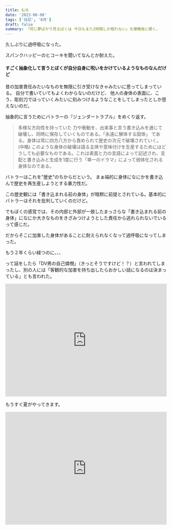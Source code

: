 ```yaml
---
title: 6/8
date: '2023-06-08'
tags: ['日記', '6月']
draft: false
summary: 『同じ夢ばかり見るぼくは 今日もまた2時間しか眠れない』を爆睡後に聞く。
---
```

久しぶりに過呼吸になった。

スパンクハッピーのヒコーキを聞いてなんとか耐えた。

#### すごく抽象化して言うとぼくが自分自身に呪いをかけているようなものなんだけど
昔の加害責任みたいなものを無限に引き受けなきゃみたいに思ってしまっている。
自分で書いていてもよくわからないのだけど、
他人の身体の表面に、こう、彫刻刀でほっていくみたいに刻みつけるようなことをしてしまったとしか思えないのだ。

抽象的に言うためにバトラーの『ジェンダートラブル』をめくり返す。
>多様な方向性を持っていた 力や衝動を、出来事と言う書き込みを通じて破壊し、同時に保存していくものである。「永遠に解体する固体」 である。身体は常に四方八方から責められて歴史の次元で破壊されていく。(中略) このような身体の破壊は語る主体や意味付けを生産するためにはどうしても必要なものである。これは表面と力の言語によって記述され、支配と書き込みと生成を1度に行う「単一のドラマ」によって弱体化される身体なのである。

バトラーはこれを"歴史"のちからだという。
まぁ端的に身体になにかを書き込んで歴史を再生産しようとする暴力性だ。

この歴史観には「書き込まれる前の身体」が暗黙に前提とされている。基本的にバトラーはそれを批判していくのだけど。

でもぼくの感覚では、その内部と外部が一致したまっさらな「書き込まれる前の身体」になにか大きなものをきざみつけようとした責任から逃れられないでいるって感じだ。


だからそこに加害した身体があることに耐えられなくなって過呼吸になってしまった。

もう２年くらい経つのに、、、


って話をしたら「DV男の自己憐憫」（きっとそうですけど！？）と言われてしまったし、別の人には「客観的な加害を持ち出したらおかしい話になるのは決まっている」とも言われた。


<iframe src="https://open.spotify.com/embed/track/6HCNxI1rjBhWmircNyM58D?utm_source=generator" width="100%" height="352" frameBorder="0" allowfullscreen="" allow="autoplay; clipboard-write; encrypted-media; fullscreen; picture-in-picture" loading="lazy"></iframe>


もうすぐ夏がやってきます。
<iframe src="https://open.spotify.com/embed/track/79WmwqfLucd5XvfgQOHRqu?utm_source=generator" width="100%" height="352" frameBorder="0" allowfullscreen="" allow="autoplay; clipboard-write; encrypted-media; fullscreen; picture-in-picture" loading="lazy"></iframe>